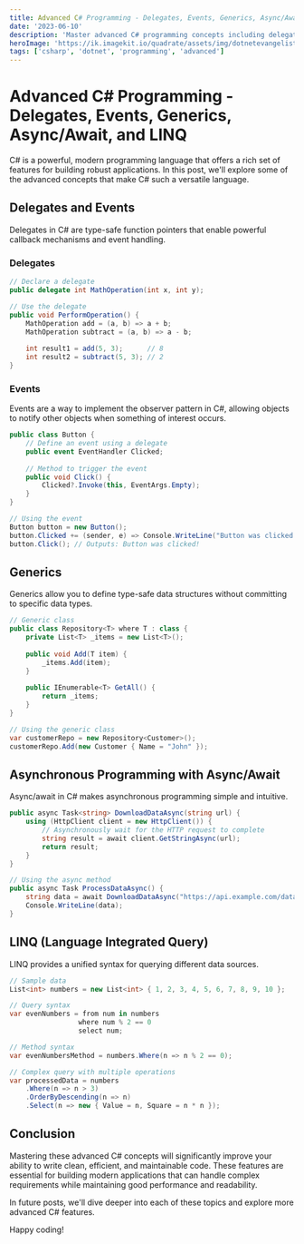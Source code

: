 ```yaml
---
title: Advanced C# Programming - Delegates, Events, Generics, Async/Await, and LINQ
date: '2023-06-10'
description: 'Master advanced C# programming concepts including delegates, events, generics, asynchronous programming, and LINQ for building robust applications.'
heroImage: 'https://ik.imagekit.io/quadrate/assets/img/dotnetevangelist/Advanced_C_Programming_Delegates_Events_Generics_Async_Await_and_LINQ.jpg?updatedAt=1746813313763'
tags: ['csharp', 'dotnet', 'programming', 'advanced']
---
```


# Advanced C# Programming - Delegates, Events, Generics, Async/Await, and LINQ

C# is a powerful, modern programming language that offers a rich set of features for building robust applications. In this post, we'll explore some of the advanced concepts that make C# such a versatile language.

## Delegates and Events

Delegates in C# are type-safe function pointers that enable powerful callback mechanisms and event handling.

### Delegates

```csharp
// Declare a delegate
public delegate int MathOperation(int x, int y);

// Use the delegate
public void PerformOperation() {
    MathOperation add = (a, b) => a + b;
    MathOperation subtract = (a, b) => a - b;
    
    int result1 = add(5, 3);      // 8
    int result2 = subtract(5, 3); // 2
}
```

### Events

Events are a way to implement the observer pattern in C#, allowing objects to notify other objects when something of interest occurs.

```csharp
public class Button {
    // Define an event using a delegate
    public event EventHandler Clicked;
    
    // Method to trigger the event
    public void Click() {
        Clicked?.Invoke(this, EventArgs.Empty);
    }
}

// Using the event
Button button = new Button();
button.Clicked += (sender, e) => Console.WriteLine("Button was clicked!");
button.Click(); // Outputs: Button was clicked!
```

## Generics

Generics allow you to define type-safe data structures without committing to specific data types.

```csharp
// Generic class
public class Repository<T> where T : class {
    private List<T> _items = new List<T>();
    
    public void Add(T item) {
        _items.Add(item);
    }
    
    public IEnumerable<T> GetAll() {
        return _items;
    }
}

// Using the generic class
var customerRepo = new Repository<Customer>();
customerRepo.Add(new Customer { Name = "John" });
```

## Asynchronous Programming with Async/Await

Async/await in C# makes asynchronous programming simple and intuitive.

```csharp
public async Task<string> DownloadDataAsync(string url) {
    using (HttpClient client = new HttpClient()) {
        // Asynchronously wait for the HTTP request to complete
        string result = await client.GetStringAsync(url);
        return result;
    }
}

// Using the async method
public async Task ProcessDataAsync() {
    string data = await DownloadDataAsync("https://api.example.com/data");
    Console.WriteLine(data);
}
```

## LINQ (Language Integrated Query)

LINQ provides a unified syntax for querying different data sources.

```csharp
// Sample data
List<int> numbers = new List<int> { 1, 2, 3, 4, 5, 6, 7, 8, 9, 10 };

// Query syntax
var evenNumbers = from num in numbers
                 where num % 2 == 0
                 select num;

// Method syntax
var evenNumbersMethod = numbers.Where(n => n % 2 == 0);

// Complex query with multiple operations
var processedData = numbers
    .Where(n => n > 3)
    .OrderByDescending(n => n)
    .Select(n => new { Value = n, Square = n * n });
```

## Conclusion

Mastering these advanced C# concepts will significantly improve your ability to write clean, efficient, and maintainable code. These features are essential for building modern applications that can handle complex requirements while maintaining good performance and readability.

In future posts, we'll dive deeper into each of these topics and explore more advanced C# features.

Happy coding!
